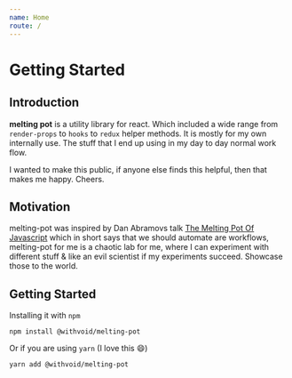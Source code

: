 ```yaml
---
name: Home
route: /
---
```


# Getting Started

## Introduction

<strong>melting pot</strong> is a utility library for react. Which included a 
wide range from `render-props` to `hooks` to `redux` helper methods. It is mostly
for my own internally use. The stuff that I end up using in my day to day normal
work flow.

I wanted to make this public, if anyone else finds this helpful, then that makes
me happy. Cheers.
 

## Motivation

melting-pot was inspired by Dan Abramovs talk [The Melting Pot Of Javascript](https://www.youtube.com/watch?v=G39lKaONAlA)
which in short says that we should automate are workflows, melting-pot for me is 
a chaotic lab for me, where I can experiment with different stuff & like an evil
scientist if my experiments succeed. Showcase those to the world.

## Getting Started

Installing it with `npm`

```
npm install @withvoid/melting-pot
```

Or if you are using `yarn` (I love this 😄)

```
yarn add @withvoid/melting-pot
```
